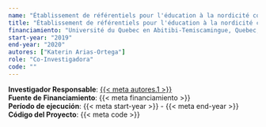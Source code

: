 ```yaml
---
name: "Établissement de référentiels pour l'éducation à la nordicité commune, mobilité de l'éducation, le lieu et l'éducation relative à l'environnement dans les écosystèmes nordiques."
title: "Établissement de référentiels pour l'éducation à la nordicité commune, mobilité de l'éducation, le lieu et l'éducation relative à l'environnement dans les écosystèmes nordiques."
financiamiento: "Université du Quebec en Abitibi-Temiscamingue, Quebec, Canadá"
start-year: "2019"
end-year: "2020"
autores: ["Katerin Arias-Ortega"]
role: "Co-Investigadora"
code: ""
---
```

**Investigador Responsable**: [{{< meta autores.1 >}}](../members/current/Katerin Arias-Ortega.qmd)  
**Fuente de Financiamiento**: {{< meta financiamiento >}}  
**Período de ejecución**: {{< meta start-year >}} - {{< meta end-year >}}  
<!-- **Rol en el Proyecto**: {{< meta role >}}   -->
**Código del Proyecto**: {{< meta code >}} 